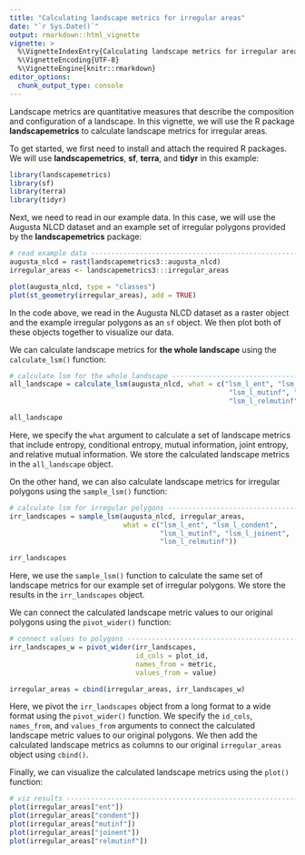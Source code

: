 ```yaml
---
title: "Calculating landscape metrics for irregular areas"
date: "`r Sys.Date()`"
output: rmarkdown::html_vignette
vignette: >
  %\VignetteIndexEntry{Calculating landscape metrics for irregular areas}
  %\VignetteEncoding{UTF-8}
  %\VignetteEngine{knitr::rmarkdown}
editor_options: 
  chunk_output_type: console
---
```


Landscape metrics are quantitative measures that describe the composition and configuration of a landscape.
In this vignette, we will use the R package **landscapemetrics** to calculate landscape metrics for irregular areas.

To get started, we first need to install and attach the required R packages. 
We will use **landscapemetrics**, **sf**, **terra**, and **tidyr** in this example:

```r
library(landscapemetrics)
library(sf)
library(terra)
library(tidyr)
```

Next, we need to read in our example data. 
In this case, we will use the Augusta NLCD dataset and an example set of irregular polygons provided by the **landscapemetrics** package:

```r
# read example data ----------------------------------------------------
augusta_nlcd = rast(landscapemetrics3::augusta_nlcd)
irregular_areas <- landscapemetrics3:::irregular_areas

plot(augusta_nlcd, type = "classes")
plot(st_geometry(irregular_areas), add = TRUE)
```

In the code above, we read in the Augusta NLCD dataset as a raster object and the example irregular polygons as an `sf` object.
We then plot both of these objects together to visualize our data.

We can calculate landscape metrics for **the whole landscape** using the `calculate_lsm()` function:

```r
# calculate lsm for the whole landscape -----------------------------------
all_landscape = calculate_lsm(augusta_nlcd, what = c("lsm_l_ent", "lsm_l_condent", 
                                                      "lsm_l_mutinf", "lsm_l_joinent", 
                                                      "lsm_l_relmutinf"))

all_landscape
```

Here, we specify the `what` argument to calculate a set of landscape metrics that include entropy, conditional entropy, mutual information, joint entropy, and relative mutual information. 
We store the calculated landscape metrics in the `all_landscape` object.

On the other hand, we can also calculate landscape metrics for irregular polygons using the `sample_lsm()` function:

```r
# calculate lsm for irregular polygons ------------------------------------
irr_landscapes = sample_lsm(augusta_nlcd, irregular_areas,
                            what = c("lsm_l_ent", "lsm_l_condent",
                                     "lsm_l_mutinf", "lsm_l_joinent", 
                                     "lsm_l_relmutinf"))

irr_landscapes
```

Here, we use the `sample_lsm()` function to calculate the same set of landscape metrics for our example set of irregular polygons.
We store the results in the `irr_landscapes` object.

We can connect the calculated landscape metric values to our original polygons using the `pivot_wider()` function:

```r
# connect values to polygons ----------------------------------------------
irr_landscapes_w = pivot_wider(irr_landscapes, 
                               id_cols = plot_id,
                               names_from = metric, 
                               values_from = value)

irregular_areas = cbind(irregular_areas, irr_landscapes_w)
```

Here, we pivot the `irr_landscapes` object from a long format to a wide format using the `pivot_wider()` function. 
We specify the `id_cols`, `names_from`, and `values_from` arguments to connect the calculated landscape metric values to our original polygons. 
We then add the calculated landscape metrics as columns to our original `irregular_areas` object using `cbind()`.

Finally, we can visualize the calculated landscape metrics using the `plot()` function:

```r
# viz results -------------------------------------------------------------
plot(irregular_areas["ent"])
plot(irregular_areas["condent"])
plot(irregular_areas["mutinf"])
plot(irregular_areas["joinent"])
plot(irregular_areas["relmutinf"])
```
